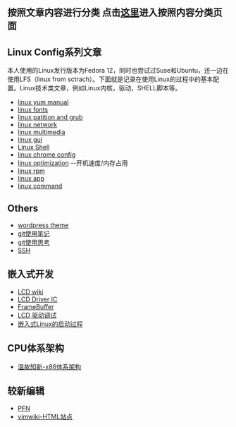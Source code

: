 == 按照文章内容进行分类  点击[[ContentIndex|这里]]进入按照内容分类页面 ==

== Linux Config系列文章 ==
本人使用的Linux发行版本为Fedora 12，同时也尝试过Suse和Ubuntu，还一边在使用LFS（linux from sctrach）。下面就是记录在使用Linux的过程中的基本配置。Linux技术类文章，例如Linux内核，驱动，SHELL脚本等。
* [[linux yum manual]]
* [[linux fonts]]
* [[linux patition and grub]]
* [[linux network]]
* [[linux multimedia]]
* [[linux gui]]
* [[Linux Shell]]
* [[linux chrome config]]
* [[linux optimization]] --开机速度/内存占用
* [[linux rpm]]
* [[linux app]]
* [[linux command]]

== Others ==
* [[wordpress theme]]
* [[git使用笔记]]
* [[git使用思考]]
* [[SSH]]

== 嵌入式开发 ==
* [[LCD wiki]]
* [[LCD Driver IC]]
* [[FrameBuffer]]
* [[LCD 驱动调试]]
* [[嵌入式Linux的启动过程]]

== CPU体系架构 ==
* [[温故知新-x86体系架构]]

== 较新编辑 ==
* [[PFN]]
* [[vimwiki-HTML站点]]
